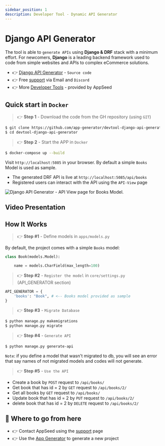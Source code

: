 ```yaml
---
sidebar_position: 1
description: Developer Tool - Dynamic API Generator
---
```


# Django API Generator

The tool is able to `generate APIs` using **Django & DRF** stack with a minimum effort. For newcomers, **Django** is a leading backend framework used to code from simple websites and APIs to complex eCommerce solutions.

- 👉 [Django API Generator](https://github.com/app-generator/devtool-django-api-generator) - `Source code`
- 👉 Free [support](https://appseed.us/support/) via Email and `Discord`
- 👉 More [Developer Tools](https://appseed.us/developer-tools/) - provided by AppSeed

## Quick start in `Docker`

> 👉 **Step 1** - Download the code from the GH repository (using `GIT`)

```bash
$ git clone https://github.com/app-generator/devtool-django-api-generator.git
$ cd devtool-django-api-generator
```

> 👉 **Step 2** - Start the APP in `Docker`

```bash
$ docker-compose up --build
```

Visit `http://localhost:5085` in your browser. By default a simple `Books` Model is used as sample.

- The generated DRF API is live at `http://localhost:5085/api/books`
- Registered users can interact with the API using the `API-View` page

![Django API Generator - API View page for Books Model.](https://user-images.githubusercontent.com/51070104/194476781-6476de62-191a-48e8-8730-344c2d63f9d0.png)

## Video Presentation

<YoutubeEmbed url="https://www.youtube.com/embed/xREQr9GAsaY" title="Django API Generator - Tools for Developers" />

## How It Works

> 👉 **Step #1** - Define models in `apps/models.py`

By default, the project comes with a simple `Books` model:

```python
class Book(models.Model):

    name = models.CharField(max_length=100)
```

> 👉 **Step #2** - `Register the model` in `core/settings.py` (API_GENERATOR section)

```python
API_GENERATOR = {
    'books': "Book", # <-- Books model provided as sample
}
```

> 👉 **Step #3** - `Migrate Database`

```bash
$ python manage.py makemigrations
$ python manage.py migrate
```

> 👉 **Step #4** - `Generate API`

```bash
$ python manage.py generate-api
```

`Note`: if you define a model that wasn't migrated to db, you will see an error that say names of not migrated models and codes will not generate.

> 👉 **Step #5** - `Use the API`

- Create a book by `POST` request to `/api/books/`
- Get book that has id = 2 by `GET` request to `/api/books/2/`
- Get all books by `GET` request to `/api/books/`
- Update book that has id = 2 by `PUT` request to `/api/books/2/`
- delete book that has id = 2 by `DELETE` request to `/api/books/2/`

## 🚀 Where to go from here

- 👉 Contact AppSeed using the [support](https://appseed.us/support/) page
- 👉 Use the [App Generator](https://appseed.us/generator) to generate a new project

